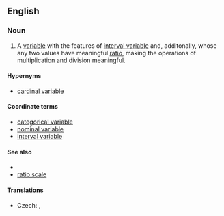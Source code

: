 ==English==

===Noun===
{{en-noun|sg=[[ratio]] [[variable]]}}

# {{statistics}} A [[variable]] with the features of [[interval variable]] and, additonally, whose any two values have meaningful [[ratio]], making the operations of multiplication and division meaningful.
{{examples-right|width=40%|examples=Speed<br>10 meters per second > 8 meters per second<br>10 mps - 8 mps = 2 mps<br>8 mps + 2 mps = 10 mps<br>'''10 mps / 8 mps = 1.25 (times as fast)<br>1.25 * 8 mps = 10 mps'''<br>10 mps * 8 mps = ''not defined''}}

====Hypernyms====
* [[cardinal variable]]

====Coordinate terms====
* [[categorical variable]]
* [[nominal variable]]
* [[interval variable]]

====See also====
* {{pedialite|Level of measurement}}
* [[ratio scale]]

====Translations====
{{trans-top|ratio variable}}
* Czech: {{t-|cs|poměrová veličina|f}}, {{t-|cs|poměrová proměnná|f}}
{{trans-mid}}
{{trans-bottom}}